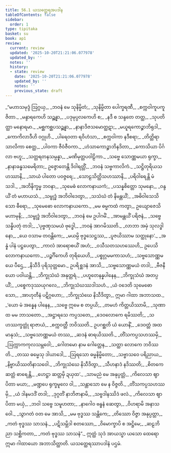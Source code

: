 ```yaml
---
title: 56.1 ယသတ္ထေရအပဒါန
tableOfContents: false
sidebar:
  order: 1
type: tipitaka
basket: su
book: ap1
review:
  current: review
  updated: '2025-10-20T21:21:06.077978'
  updated_by: ''
  notes: ''
  history:
  - state: review
    date: '2025-10-20T21:21:06.077978'
    updated_by: ''
    notes: ''
    previous_state: draft
---
```



<DynamicBreadcrumb />


<ReviewStatus review={frontmatter.review} showDetails={true} />

<HypothesisAnnotation frontmatter={frontmatter} />

<Division number="1" book="ap1" e="ch" v="20" p="429">

<Paragraph number="7671" type="verses" book="ap1">
_“မဟာသမုဒ္ဒံ ဩဂ္ဂယှ,_  
_ဘဝနံ မေ သုနိမ္မိတံ;_  
_သုနိမ္မိတာ ပေါက္ခရဏီ,_  
_စက္ကဝါကူပကူဇိတာ._  

</Paragraph>

</Division>
<Division number="2" book="ap1" e="ch" v="20" p="429">

<Paragraph number="7672" type="verses" book="ap1">
_မန္ဒာရကေဟိ သဉ္ဆန္နာ,_  
_ပဒုမုပ္ပလကေဟိ စ;_  
_နဒီ စ သန္ဒတေ တတ္ထ,_  
_သုပတိတ္ထာ မနောရမာ._  

</Paragraph>

</Division>
<Division number="3" book="ap1" e="ch" v="20" p="429">

<Paragraph number="7673" type="verses" book="ap1">
_မစ္ဆကစ္ဆပသဉ္ဆန္နာ,_  
_နာနာဒိဇသမောတ္ထဋာ;_  
_မယူရကောဉ္စာဘိရုဒါ,_  
_ကောကိလာဒီဟိ ဝဂ္ဂုဟိ._  

</Paragraph>

</Division>
<Division number="4" book="ap1" e="ch" v="20" p="429">

<Paragraph number="7674" type="verses" book="ap1">
_ပါရေဝတာ ရဝိဟံသာ,_  
_စက္ကဝါကာ နဒီစရာ;_  
_တိတ္တိရာ သာလိကာ စေတ္ထ,_  
_ပါဝကာ ဇီဝံဇီဝကာ._  

</Paragraph>

</Division>
<Division number="5" book="ap1" e="ch" v="20" p="429">

<Paragraph number="7675" type="verses" book="ap1">
_ဟံသာကောဉ္စာဘိနဒိတာ,_  
_ကောသိယာ ပိင်္ဂလာ ဗဟူ;_  
_သတ္တရတနသမ္ပန္နာ,_  
_မဏိမုတ္တပဝါဠိကာ._  

</Paragraph>

</Division>
<Division number="6" book="ap1" e="ch" v="20" p="429">

<Paragraph number="7676" type="verses" book="ap1">
_သဗ္ဗေ သောဏ္ဏမယာ ရုက္ခာ,_  
_နာနာခန္ဓသမေရိတာ;_  
ဥဇ္ဇောတေန္တိ ဒိဝါရတ္တိံ,_  
_ဘဝနံ သဗ္ဗကာလိကံ._  

</Paragraph>

</Division>
<Division number="7" book="ap1" e="ch" v="20" p="429">

<Paragraph number="7677" type="verses" book="ap1">
_သဋ္ဌိတုရိယသဟဿာနိ,_  
_သာယံ ပါတော ပဝဇ္ဇရေ;_  
_သောဠသိတ္ထိသဟဿာနိ,_  
_ပရိဝါရေန္တိ မံ သဒါ._  

</Paragraph>

</Division>
<Division number="8" book="ap1" e="ch" v="20" p="429">

<Paragraph number="7678" type="verses" book="ap1">
_အဘိနိက္ခမ္မ ဘဝနာ,_  
_သုမေဓံ လောကနာယကံ;_  
_ပသန္နစိတ္တော သုမနော,_  
_ဝန္ဒယိံ တံ မဟာယသံ._  

</Paragraph>

</Division>
<Division number="9" book="ap1" e="ch" v="20" p="429">

<Paragraph number="7679" type="verses" book="ap1">
_သမ္ဗုဒ္ဓံ အဘိဝါဒေတွာ,_  
_သသံဃံ တံ နိမန္တယိံ;_  
_အဓိဝါသေသိ သော ဓီရော,_  
_သုမေဓော လောကနာယကော._  

</Paragraph>

</Division>
<Division number="10" book="ap1" e="ch" v="20" p="429">

<Paragraph number="7680" type="verses" book="ap1">
_မမ ဓမ္မကထံ ကတွာ,_  
ဥယျောဇေသိ မဟာမုနိ;_  
_သမ္ဗုဒ္ဓံ အဘိဝါဒေတွာ,_  
_ဘဝနံ မေ ဥပါဂမိံ._  

</Paragraph>

</Division>
<Division number="11" book="ap1" e="ch" v="20" p="429">

<Paragraph number="7681" type="verses" book="ap1">
_အာမန္တယိံ ပရိဇနံ,_  
_သဗ္ဗေ သန္နိပတုံ တဒါ;_  
_‘ပုဗ္ဗဏှသမယံ ဗုဒ္ဓေါ,_  
_ဘဝနံ အာဂမိဿတိ._  

</Paragraph>

</Division>
<Division number="12" book="ap1" e="ch" v="20" p="430">

<Paragraph number="7682" type="verses" book="ap1">
_လာဘာ အမှံ သုလဒ္ဓါ နော,_  
_ယေ ဝသာမ တဝန္တိကေ;_  
_မယမ္ပိ ဗုဒ္ဓသေဋ္ဌဿ,_  
_ပူဇယိဿာမ သတ္ထုနော’._  

</Paragraph>

</Division>
<Division number="13" book="ap1" e="ch" v="20" p="430">

<Paragraph number="7683" type="verses" book="ap1">
_အန္နံ ပါနံ ပဋ္ဌပေတွာ,_  
_ကာလံ အာရောစယိံ အဟံ;_  
_ဝသီသတသဟဿေဟိ,_  
ဥပေသိ လောကနာယကော._  

</Paragraph>

</Division>
<Division number="14" book="ap1" e="ch" v="20" p="430">

<Paragraph number="7684" type="verses" book="ap1">
_ပဉ္စင်္ဂိကေဟိ တုရိယေဟိ,_  
_ပစ္စုဂ္ဂမမကာသဟံ;_  
_သဗ္ဗသောဏ္ဏမယေ ပီဌေ,_  
_နိသီဒိ ပုရိသုတ္တမော._  

</Paragraph>

</Division>
<Division number="15" book="ap1" e="ch" v="20" p="430">

<Paragraph number="7685" type="verses" book="ap1">
ဥပရိစ္ဆဒနံ အာသိ,_  
_သဗ္ဗသောဏ္ဏမယံ တဒါ;_  
_ဗီဇနီယော ပဝါယန္တိ,_  
_ဘိက္ခုသံဃံ အနုတ္တရံ._  

</Paragraph>

</Division>
<Division number="16" book="ap1" e="ch" v="20" p="430">

<Paragraph number="7686" type="verses" book="ap1">
_ပဟူတေနန္နပါနေန,_  
_ဘိက္ခုသံဃံ အတပ္ပယိံ;_  
_ပစ္စေကဒုဿယုဂလေ,_  
_ဘိက္ခုသံဃဿဒါသဟံ._  

</Paragraph>

</Division>
<Division number="17" book="ap1" e="ch" v="20" p="430">

<Paragraph number="7687" type="verses" book="ap1">
_ယံ ဝဒေတိ သုမေဓော သော,_  
_အာဟုတီနံ ပဋိဂ္ဂဟော;_  
_ဘိက္ခုသံဃေ နိသီဒိတွာ,_  
ဣမာ ဂါထာ အဘာသထ._  

</Paragraph>

</Division>
<Division number="18" book="ap1" e="ch" v="20" p="430">

<Paragraph number="7688" type="verses" book="ap1">
_‘ယော မံ အန္နေန ပါနေန,_  
_သဗ္ဗေ ဣမေ စ တပ္ပယိ;_  
_တမဟံ ကိတ္တယိဿာမိ,_  
_သုဏာထ မမ ဘာသတော._  

</Paragraph>

</Division>
<Division number="19" book="ap1" e="ch" v="20" p="430">

<Paragraph number="7689" type="verses" book="ap1">
_အဋ္ဌာရသေ ကပ္ပသတေ,_  
_ဒေဝလောကေ ရမိဿတိ;_  
_သဟဿက္ခတ္တုံ ရာဇာယံ,_  
_စက္ကဝတ္တီ ဘဝိဿတိ._  

</Paragraph>

</Division>
<Division number="20" book="ap1" e="ch" v="20" p="430">

<Paragraph number="7690" type="verses" book="ap1">
ဥပဂစ္ဆတိ ယံ ယောနိံ,_  
_ဒေဝတ္တံ အထ မာနုသံ;_  
_သဗ္ဗသောဏ္ဏမယံ တဿ,_  
_ဆဒနံ ဓာရယိဿတိ._  

</Paragraph>

</Division>
<Division number="21" book="ap1" e="ch" v="20" p="430">

<Paragraph number="7691" type="verses" book="ap1">
_တိံသကပ္ပသဟဿမှိ,_  
_ဩက္ကာကကုလသမ္ဘဝေါ;_  
_ဂေါတမော နာမ ဂေါတ္တေန,_  
_သတ္ထာ လောကေ ဘဝိဿတိ._  

</Paragraph>

</Division>
<Division number="22" book="ap1" e="ch" v="20" p="430">

<Paragraph number="7692" type="verses" book="ap1">
_တဿ ဓမ္မေသု ဒါယာဒေါ,_  
_ဩရသော ဓမ္မနိမ္မိတော;_  
_သဗ္ဗာသဝေ ပရိညာယ,_  
_နိဗ္ဗာယိဿတိနာသဝေါ._  

</Paragraph>

</Division>
<Division number="23" book="ap1" e="ch" v="20" p="430">

<Paragraph number="7693" type="verses" book="ap1">
_ဘိက္ခုသံဃေ နိသီဒိတွာ,_  
_သီဟနာဒံ နဒိဿတိ;_  
_စိတကေ ဆတ္တံ ဓာရေန္တိ,_  
_ဟေဋ္ဌာ ဆတ္တမှိ ဍယှထ’._  

</Paragraph>

</Division>
<Division number="24" book="ap1" e="ch" v="20" p="431">

<Paragraph number="7694" type="verses" book="ap1">
_သာမညံ မေ အနုပ္ပတ္တံ,_  
_ကိလေသာ ဈာပိတာ မယာ;_  
_မဏ္ဍပေ ရုက္ခမူလေ ဝါ,_  
_သန္တာသော မေ န ဝိဇ္ဇတိ._  

</Paragraph>

</Division>
<Division number="25" book="ap1" e="ch" v="20" p="431">

<Paragraph number="7695" type="verses" book="ap1">
_တိံသကပ္ပသဟဿမှိ,_  
_ယံ ဒါနမဒဒိံ တဒါ;_  
_ဒုဂ္ဂတိံ နာဘိဇာနာမိ,_  
_သဗ္ဗဒါနဿိဒံ ဖလံ._  

</Paragraph>

</Division>
<Division number="26" book="ap1" e="ch" v="20" p="431">

<Paragraph number="7696" type="verses" book="ap1">
_ကိလေသာ ဈာပိတာ မယှံ,_  
_ဘဝါ သဗ္ဗေ သမူဟတာ;_  
_နာဂေါဝ ဗန္ဓနံ ဆေတွာ,_  
_ဝိဟရာမိ အနာသဝေါ._  

</Paragraph>

</Division>
<Division number="27" book="ap1" e="ch" v="20" p="431">

<Paragraph number="7697" type="verses" book="ap1">
_သွာဂတံ ဝတ မေ အာသိ,_  
_မမ ဗုဒ္ဓဿ သန္တိကေ;_  
_တိဿော ဝိဇ္ဇာ အနုပ္ပတ္တာ,_  
_ကတံ ဗုဒ္ဓဿ သာသနံ._  

</Paragraph>

</Division>
<Division number="28" book="ap1" e="ch" v="20" p="431">

<Paragraph number="7698" type="verses" book="ap1">
_ပဋိသမ္ဘိဒါ စတဿော,_  
_ဝိမောက္ခာပိ စ အဋ္ဌိမေ;_  
_ဆဠဘိညာ သစ္ဆိကတာ,_  
_ကတံ ဗုဒ္ဓဿ သာသနံ”._  

</Paragraph>

<Paragraph number="7699" book="ap1">
ဣတ္ထံ သုဒံ အာယသ္မာ ယသော ထေရော ဣမာ ဂါထာယော အဘာသိတ္ထာတိ.

</Paragraph>
</Division>

<Paragraph number="7700" type="center" book="ap1">
ယသတ္ထေရဿာပဒါနံ ပဌမံ.
</Paragraph>